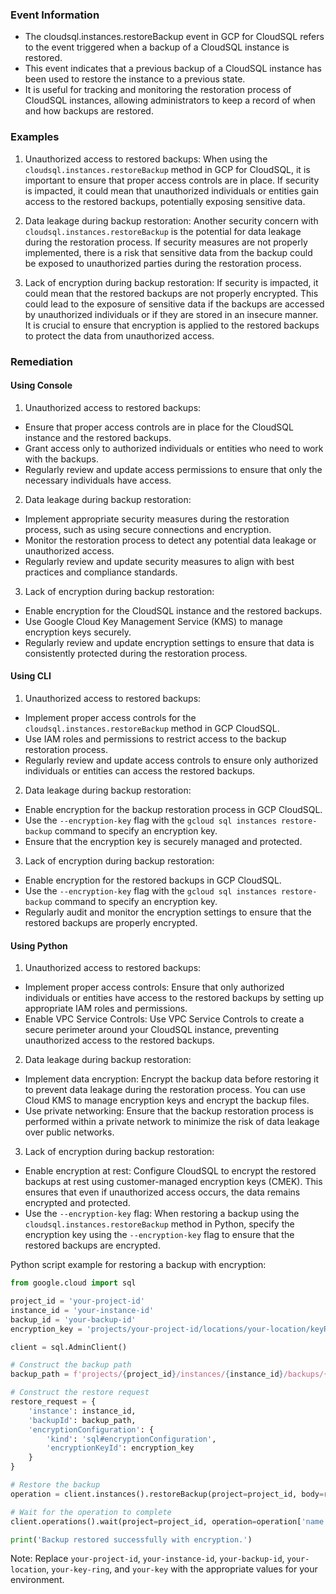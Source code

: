 
### Event Information

- The cloudsql.instances.restoreBackup event in GCP for CloudSQL refers to the event triggered when a backup of a CloudSQL instance is restored.
- This event indicates that a previous backup of a CloudSQL instance has been used to restore the instance to a previous state.
- It is useful for tracking and monitoring the restoration process of CloudSQL instances, allowing administrators to keep a record of when and how backups are restored.


### Examples

1. Unauthorized access to restored backups: When using the `cloudsql.instances.restoreBackup` method in GCP for CloudSQL, it is important to ensure that proper access controls are in place. If security is impacted, it could mean that unauthorized individuals or entities gain access to the restored backups, potentially exposing sensitive data.

2. Data leakage during backup restoration: Another security concern with `cloudsql.instances.restoreBackup` is the potential for data leakage during the restoration process. If security measures are not properly implemented, there is a risk that sensitive data from the backup could be exposed to unauthorized parties during the restoration process.

3. Lack of encryption during backup restoration: If security is impacted, it could mean that the restored backups are not properly encrypted. This could lead to the exposure of sensitive data if the backups are accessed by unauthorized individuals or if they are stored in an insecure manner. It is crucial to ensure that encryption is applied to the restored backups to protect the data from unauthorized access.

### Remediation

#### Using Console

1. Unauthorized access to restored backups:
- Ensure that proper access controls are in place for the CloudSQL instance and the restored backups.
- Grant access only to authorized individuals or entities who need to work with the backups.
- Regularly review and update access permissions to ensure that only the necessary individuals have access.

2. Data leakage during backup restoration:
- Implement appropriate security measures during the restoration process, such as using secure connections and encryption.
- Monitor the restoration process to detect any potential data leakage or unauthorized access.
- Regularly review and update security measures to align with best practices and compliance standards.

3. Lack of encryption during backup restoration:
- Enable encryption for the CloudSQL instance and the restored backups.
- Use Google Cloud Key Management Service (KMS) to manage encryption keys securely.
- Regularly review and update encryption settings to ensure that data is consistently protected during the restoration process.

#### Using CLI

1. Unauthorized access to restored backups:
- Implement proper access controls for the `cloudsql.instances.restoreBackup` method in GCP CloudSQL.
- Use IAM roles and permissions to restrict access to the backup restoration process.
- Regularly review and update access controls to ensure only authorized individuals or entities can access the restored backups.

2. Data leakage during backup restoration:
- Enable encryption for the backup restoration process in GCP CloudSQL.
- Use the `--encryption-key` flag with the `gcloud sql instances restore-backup` command to specify an encryption key.
- Ensure that the encryption key is securely managed and protected.

3. Lack of encryption during backup restoration:
- Enable encryption for the restored backups in GCP CloudSQL.
- Use the `--encryption-key` flag with the `gcloud sql instances restore-backup` command to specify an encryption key.
- Regularly audit and monitor the encryption settings to ensure that the restored backups are properly encrypted.

#### Using Python

1. Unauthorized access to restored backups:
- Implement proper access controls: Ensure that only authorized individuals or entities have access to the restored backups by setting up appropriate IAM roles and permissions.
- Enable VPC Service Controls: Use VPC Service Controls to create a secure perimeter around your CloudSQL instance, preventing unauthorized access to the restored backups.

2. Data leakage during backup restoration:
- Implement data encryption: Encrypt the backup data before restoring it to prevent data leakage during the restoration process. You can use Cloud KMS to manage encryption keys and encrypt the backup files.
- Use private networking: Ensure that the backup restoration process is performed within a private network to minimize the risk of data leakage over public networks.

3. Lack of encryption during backup restoration:
- Enable encryption at rest: Configure CloudSQL to encrypt the restored backups at rest using customer-managed encryption keys (CMEK). This ensures that even if unauthorized access occurs, the data remains encrypted and protected.
- Use the `--encryption-key` flag: When restoring a backup using the `cloudsql.instances.restoreBackup` method in Python, specify the encryption key using the `--encryption-key` flag to ensure that the restored backups are encrypted.

Python script example for restoring a backup with encryption:
```python
from google.cloud import sql

project_id = 'your-project-id'
instance_id = 'your-instance-id'
backup_id = 'your-backup-id'
encryption_key = 'projects/your-project-id/locations/your-location/keyRings/your-key-ring/cryptoKeys/your-key'

client = sql.AdminClient()

# Construct the backup path
backup_path = f'projects/{project_id}/instances/{instance_id}/backups/{backup_id}'

# Construct the restore request
restore_request = {
    'instance': instance_id,
    'backupId': backup_path,
    'encryptionConfiguration': {
        'kind': 'sql#encryptionConfiguration',
        'encryptionKeyId': encryption_key
    }
}

# Restore the backup
operation = client.instances().restoreBackup(project=project_id, body=restore_request).execute()

# Wait for the operation to complete
client.operations().wait(project=project_id, operation=operation['name']).execute()

print('Backup restored successfully with encryption.')
```
Note: Replace `your-project-id`, `your-instance-id`, `your-backup-id`, `your-location`, `your-key-ring`, and `your-key` with the appropriate values for your environment.

